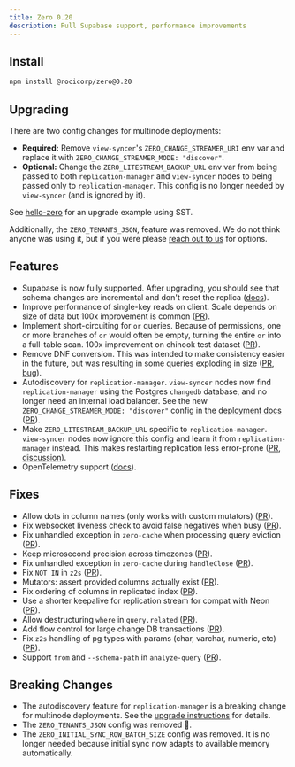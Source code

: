 ```yaml
---
title: Zero 0.20
description: Full Supabase support, performance improvements
---
```


## Install

```bash
npm install @rocicorp/zero@0.20
```

## Upgrading

There are two config changes for multinode deployments:

* **Required:** Remove `view-syncer`'s `ZERO_CHANGE_STREAMER_URI` env var and replace it with `ZERO_CHANGE_STREAMER_MODE: "discover"`.
* **Optional:** Change the `ZERO_LITESTREAM_BACKUP_URL` env var from being passed to both `replication-manager` and `view-syncer` nodes to being passed only to `replication-manager`. This config is no longer needed by `view-syncer` (and is ignored by it).

See [hello-zero](https://github.com/rocicorp/hello-zero/pull/40/files#diff-6ae5efcb80db51f4b137515e1674caaf950405317e84e2961cf38f9d3a1804b9) for an upgrade example using SST.

Additionally, the `ZERO_TENANTS_JSON`, feature was removed. We do not think anyone was using it, but if you were please [reach out to us](https://discord.rocicorp.dev/) for options.

## Features

- Supabase is now fully supported. After upgrading, you should see that schema changes are incremental and don't reset the replica ([docs](/docs/connecting-to-postgres)).
- Improve performance of single-key reads on client. Scale depends on size of data but 100x improvement is common ([PR](https://github.com/rocicorp/mono/pull/4327)).
- Implement short-circuiting for `or` queries. Because of permissions, one or more branches of `or` would often be empty, turning the entire `or` into a full-table scan. 100x improvement on chinook test dataset ([PR](https://github.com/rocicorp/mono/pull/4339)).
- Remove DNF conversion. This was intended to make consistency easier in the future, but was resulting in some queries exploding in size ([PR](https://github.com/rocicorp/mono/pull/4386), [bug](https://bugs.rocicorp.dev/issue/3569)).
- Autodiscovery for `replication-manager`. `view-syncer` nodes now find `replication-manager` using the Postgres `changedb` database, and no longer need an internal load balancer. See the new `ZERO_CHANGE_STREAMER_MODE: "discover"` config in the [deployment docs](/docs/deployment) ([PR](https://github.com/rocicorp/mono/pull/4335)).
- Make `ZERO_LITESTREAM_BACKUP_URL` specific to `replication-manager`. `view-syncer` nodes now ignore this config and learn it from `replication-manager` instead. This makes restarting replication less error-prone ([PR](https://github.com/rocicorp/mono/pull/4344), [discussion](https://discord.com/channels/830183651022471199/1370898291721506876/1371685592152150057)).
- OpenTelemetry support ([docs](/docs/debug/otel)).

## Fixes

- Allow dots in column names (only works with custom mutators) ([PR](https://github.com/rocicorp/mono/pull/4323)).
- Fix websocket liveness check to avoid false negatives when busy ([PR](https://github.com/rocicorp/mono/pull/4321)).
- Fix unhandled exception in `zero-cache` when processing query eviction ([PR](https://github.com/rocicorp/mono/pull/4322)).
- Keep microsecond precision across timezones ([PR](https://github.com/rocicorp/mono/pull/4257)).
- Fix unhandled exception in `zero-cache` during `handleClose` ([PR](https://github.com/rocicorp/mono/pull/4326)).
- Fix `NOT IN` in `z2s` ([PR](https://github.com/rocicorp/mono/pull/4329)).
- Mutators: assert provided columns actually exist ([PR](https://github.com/rocicorp/mono/pull/4337)).
- Fix ordering of columns in replicated index ([PR](https://github.com/rocicorp/mono/pull/4362)).
- Use a shorter keepalive for replication stream for compat with Neon ([PR](https://github.com/rocicorp/mono/pull/4363)).
- Allow destructuring `where` in `query.related` ([PR](https://github.com/rocicorp/mono/pull/4366)).
- Add flow control for large change DB transactions ([PR](https://github.com/rocicorp/mono/pull/4371)).
- Fix `z2s` handling of pg types with params (char, varchar, numeric, etc) ([PR](https://github.com/rocicorp/mono/pull/4361)).
- Support `from` and `--schema-path` in `analyze-query` ([PR](https://github.com/rocicorp/mono/pull/4368)).

## Breaking Changes

- The autodiscovery feature for `replication-manager` is a breaking change for multinode deployments. See the [upgrade instructions](#upgrading) for details.
- The `ZERO_TENANTS_JSON` config was removed 🫗.
- The `ZERO_INITIAL_SYNC_ROW_BATCH_SIZE` config was removed. It is no longer needed because initial sync now adapts to available memory automatically.
